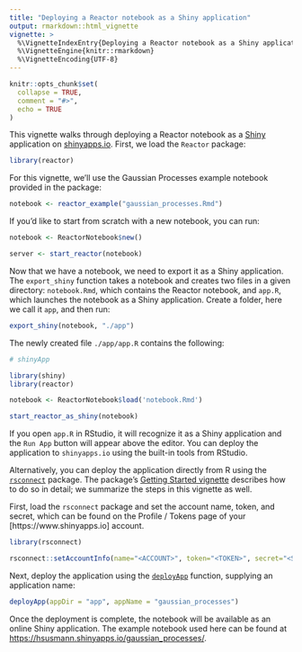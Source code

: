 ```yaml
---
title: "Deploying a Reactor notebook as a Shiny application"
output: rmarkdown::html_vignette
vignette: >
  %\VignetteIndexEntry{Deploying a Reactor notebook as a Shiny application}
  %\VignetteEngine{knitr::rmarkdown}
  %\VignetteEncoding{UTF-8}
---
```


```r
knitr::opts_chunk$set(
  collapse = TRUE,
  comment = "#>",
  echo = TRUE
)
```

This vignette walks through deploying a Reactor notebook as a [Shiny](https://shiny.rstudio.com/) application on [shinyapps.io](https://www.shinyapps.io/). First, we load the `Reactor` package:

```r
library(reactor)
```


For this vignette, we'll use the Gaussian Processes example notebook provided in the package:
```r
notebook <- reactor_example("gaussian_processes.Rmd")
```

If you'd like to start from scratch with a new notebook, you can run:
```r
notebook <- ReactorNotebook$new()

server <- start_reactor(notebook)
```

Now that we have a notebook, we need to export it as a Shiny application. The `export_shiny` function takes a notebook and creates two files in a given directory: `notebook.Rmd`, which contains the Reactor notebook, and `app.R`, which launches the notebook as a Shiny application. Create a folder, here we call it `app`, and then run:

```r
export_shiny(notebook, "./app")
```

The newly created file `./app/app.R` contains the following:
```r
# shinyApp

library(shiny)
library(reactor)

notebook <- ReactorNotebook$load('notebook.Rmd')

start_reactor_as_shiny(notebook)
```

If you open `app.R` in RStudio, it will recognize it as a Shiny application and the `Run App` button will appear above the editor. You can deploy the application to `shinyapps.io` using the built-in tools from RStudio. 

Alternatively, you can deploy the application directly from R using the [`rsconnect`](https://github.com/rstudio/rsconnect) package. The package's [Getting Started vignette](https://shiny.rstudio.com/articles/shinyapps.html) describes how to do so in detail; we summarize the steps in this vignette as well.

First, load the `rsconnect` package and set the account name, token, and secret, which can be found on the Profile / Tokens page of your [https://www.shinyapps.io] account.

```r
library(rsconnect)

rsconnect::setAccountInfo(name="<ACCOUNT>", token="<TOKEN>", secret="<SECRET>")
```

Next, deploy the application using the [`deployApp`](https://rdrr.io/cran/rsconnect/man/deployApp.html) function, supplying an application name:

```r
deployApp(appDir = "app", appName = "gaussian_processes")
```

Once the deployment is complete, the notebook will be available as an online Shiny application. The example notebook used here can be found at [https://hsusmann.shinyapps.io/gaussian_processes/](https://hsusmann.shinyapps.io/gaussian_processes/).